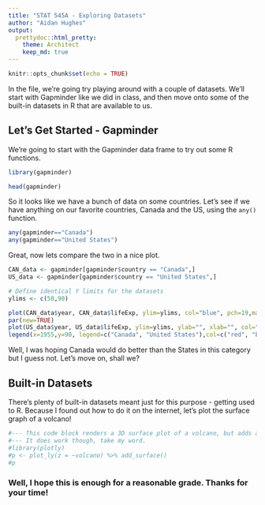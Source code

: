 ```yaml
---
title: "STAT 545A - Exploring Datasets"
author: "Aidan Hughes"
output:
  prettydoc::html_pretty:
    theme: Architect
    keep_md: true
---
```


```r
knitr::opts_chunk$set(echo = TRUE)
```

In the file, we're going try playing around with a couple of datasets. We'll start with Gapminder like we did in class, and then move onto some of the built-in datasets in R that are available to us.

## Let's Get Started - Gapminder

We're going to start with the Gapminder data frame to try out some R functions.

```r
library(gapminder)

```

```r
head(gapminder)
```

So it looks like we have a bunch of data on some countries. Let's see if we have anything on our favorite countries, Canada and the US, using the `any()` function.

```r
any(gapminder=="Canada")
any(gapminder=="United States")
```

Great, now lets compare the two in a nice plot.

```r
CAN_data <- gapminder[gapminder$country == "Canada",]
US_data <- gapminder[gapminder$country == "United States",]

# Define identical Y limits for the datasets
ylims <- c(50,90)

plot(CAN_data$year, CAN_data$lifeExp, ylim=ylims, col="blue", pch=19,main="Life Expectancy of Canada vs. The United States", ylab="Life Expentancy (years)", xlab="Date")
par(new=TRUE)
plot(US_data$year, US_data$lifeExp, ylim=ylims, ylab="", xlab="", col="red", pch=19)
legend(x=1955,y=90, legend=c("Canada", "United States"),col=c("red", "blue"), fill=c("red", "blue"), bg="lightgrey")
```

Well, I was hoping Canada would do better than the States in this category but I guess not. Let's move on, shall we?

## Built-in Datasets

There's plenty of built-in datasets meant just for this purpose - getting used to R. 
Because I found out how to do it on the internet, let's plot the surface graph of a volcano!

```r
#--- This code block renders a 3D surface plot of a volcano, but adds about 4mb to the file so I have omitted it.
#--- It does work though, take my word.
#library(plotly)
#p <- plot_ly(z = ~volcano) %>% add_surface()
#p
```

### Well, I hope this is enough for a reasonable grade. Thanks for your time!